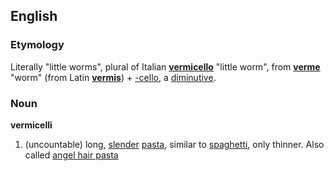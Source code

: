 ==English==
===Etymology===
Literally "little worms", plural of Italian '''[[vermicello]]''' "little worm", from '''[[verme]]''' "worm" (from Latin '''[[vermis]]''') + [[-cello]], a [[diminutive]].

===Noun===
'''vermicelli'''
{{wikipedia}}
#(uncountable) long, [[slender]] [[pasta]], similar to [[spaghetti]], only thinner.  Also called [[angel hair pasta]]